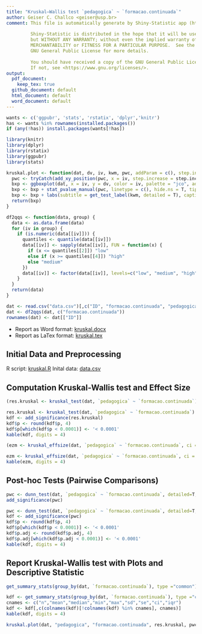 ```yaml
---
title: "Kruskal–Wallis test `pedagogica` ~ `formacao.continuada`"
author: Geiser C. Challco <geiser@usp.br>
comment: This file is automatically generate by Shiny-Statistic app (https://statistic.geiser.tech/)
         
         Shiny-Statistic is distributed in the hope that it will be useful,
         but WITHOUT ANY WARRANTY; without even the implied warranty of
         MERCHANTABILITY or FITNESS FOR A PARTICULAR PURPOSE.  See the
         GNU General Public License for more details.
         
         You should have received a copy of the GNU General Public License.
         If not, see <https://www.gnu.org/licenses/>.
output:
  pdf_document:
    keep_tex: true
  github_document: default
  html_document: default
  word_document: default
---
```


```r
wants <- c('ggpubr', 'stats', 'rstatix', 'dplyr','knitr')
has <- wants %in% rownames(installed.packages())
if (any(!has)) install.packages(wants[!has])

library(knitr)
library(dplyr)
library(rstatix)
library(ggpubr)
library(stats)

kruskal.plot <- function(dat, dv, iv, kwm, pwc, addParam = c(), step.increase = 0.005) {
  pwc <- tryCatch(add_xy_position(pwc, x = iv, step.increase = step.increase), error = function(e) NULL)
  bxp <- ggboxplot(dat, x = iv, y = dv, color = iv, palette = "jco", add=addParam)
  bxp <- bxp + stat_pvalue_manual(pwc, linetype = c(), hide.ns = T, tip.length = 0)
  bxp <- bxp + labs(subtitle = get_test_label(kwm, detailed = T), caption = get_pwc_label(pwc))
  return(bxp)
}

df2qqs <- function(data, group) {
  data <- as.data.frame(data)
  for (iv in group) {
    if (is.numeric(data[[iv]])) {
      quantiles <- quantile(data[[iv]])
      data[[iv]] <- sapply(data[[iv]], FUN = function(x) {
        if (x <= quantiles[[2]]) "low"
        else if (x >= quantiles[[4]]) "high"
        else "medium"
      })
      data[[iv]] <- factor(data[[iv]], levels=c("low", "medium", "high"))
    }
  }
  return(data)
}

dat <- read.csv("data.csv")[,c("ID", "formacao.continuada", "pedagogica")]
dat <- df2qqs(dat, c("formacao.continuada"))
rownames(dat) <- dat[["ID"]]
```

* Report as Word format: [kruskal.docx](kruskal.docx)
* Report as LaTex format: [kruskal.tex](kruskal.tex)

## Initial Data and Preprocessing

R script: [kruskal.R](kruskal.R)
Inital data: [data.csv](data.csv)


## Computation Kruskal-Wallis test and Effect Size

```r
(res.kruskal <- kruskal_test(dat, `pedagogica` ~ `formacao.continuada`))
```

```r
res.kruskal <- kruskal_test(dat, `pedagogica` ~ `formacao.continuada`)
kdf <- add_significance(res.kruskal)
kdf$p <- round(kdf$p, 4)
kdf$p[which(kdf$p < 0.0001)] <- '< 0.0001'
kable(kdf, digits = 4)
```

```r
(ezm <- kruskal_effsize(dat, `pedagogica` ~ `formacao.continuada`, ci = TRUE))
```

```r
ezm <- kruskal_effsize(dat, `pedagogica` ~ `formacao.continuada`, ci = TRUE)
kable(ezm, digits = 4)
```

## Post-hoc Tests (Pairwise Comparisons)

```r
pwc <- dunn_test(dat, `pedagogica` ~ `formacao.continuada`, detailed=T, p.adjust.method = "bonferroni")
add_significance(pwc)
```

```r
pwc <- dunn_test(dat, `pedagogica` ~ `formacao.continuada`, detailed=T, p.adjust.method = "bonferroni")
kdf <- add_significance(pwc)
kdf$p <- round(kdf$p, 4)
kdf$p[which(kdf$p < 0.0001)] <- '< 0.0001'
kdf$p.adj <- round(kdf$p.adj, 4)
kdf$p.adj[which(kdf$p.adj < 0.0001)] <- '< 0.0001'
kable(kdf, digits = 4)
```

## Report Kruskal-Wallis test with Plots and Descriptive Statistic

```r
get_summary_stats(group_by(dat, `formacao.continuada`), type ="common")
```

```r
kdf <- get_summary_stats(group_by(dat, `formacao.continuada`), type ="common")
cnames <- c("n","mean","median","min","max","sd","se","ci","iqr")
kdf <- kdf[,c(colnames(kdf)[!colnames(kdf) %in% cnames], cnames)]
kable(kdf, digits = 4)
```

```r
kruskal.plot(dat, "pedagogica", "formacao.continuada", res.kruskal, pwc, c("jitter"))
```